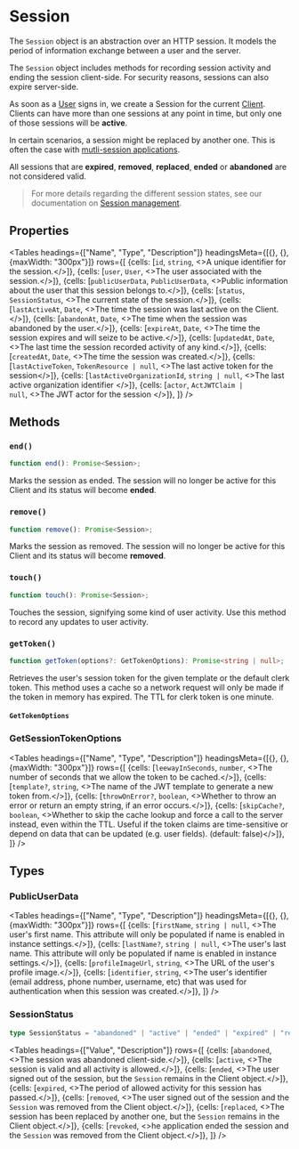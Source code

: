 
# Session

The `Session` object is an abstraction over an HTTP session. It models the period of information exchange between a user and the server.

The `Session` object includes methods for recording session activity and ending the session client-side. For security reasons, sessions can also expire server-side.

As soon as a [User](https://clerk.com/docs/reference/clerkjs/user) signs in, we create a Session for the current [Client](https://clerk.com/docs/reference/clerkjs/client). Clients can have more than one sessions at any point in time, but only one of those sessions will be **active**.

In certain scenarios, a session might be replaced by another one. This is often the case with [mutli-session applications](https://clerk.com/docs/authentication/multi-session-applications).

All sessions that are **expired**, **removed**, **replaced**, **ended** or **abandoned** are not considered valid.

> For more details regarding the different session states, see our documentation on [Session management](https://clerk.com/docs/request-authentication/validate-session-tokens).


## Properties

<Tables
  headings={["Name", "Type", "Description"]}
  headingsMeta={[{}, {}, {maxWidth: "300px"}]}
  rows={[
{cells: [<code>id</code>, <code>string</code>, <>A unique identifier for the session.</>]},
{cells: [<code>user</code>, <code>User</code>, <>The user associated with the session.</>]},
{cells: [<code>publicUserData</code>, <code>PublicUserData</code>, <>Public information about the user that this session belongs to.</>]},
{cells: [<code>status</code>, <code>SessionStatus</code>, <>The current state of the session.</>]},
{cells: [<code>lastActiveAt</code>, <code>Date</code>, <>The time the session was last active on the Client.</>]},
{cells: [<code>abandonAt</code>, <code>Date</code>, <>The time when the session was abandoned by the user.</>]},
{cells: [<code>expireAt</code>, <code>Date</code>, <>The time the session expires and will seize to be active.</>]},
{cells: [<code>updatedAt</code>, <code>Date</code>, <>The last time the session recorded activity of any kind.</>]},
{cells: [<code>createdAt</code>, <code>Date</code>, <>The time the session was created.</>]},
{cells: [<code>lastActiveToken</code>, <code>TokenResource | null</code>, <>The last active token for the session</>]},
{cells: [<code>lastActiveOrganizationId</code>, <code>string | null</code>, <>The last active organization identifier </>]},
{cells: [<code>actor</code>, <code>ActJWTClaim | null</code>, <>The JWT actor for the session </>]},
  ]}
/>

## Methods

### `end()`

```typescript
function end(): Promise<Session>;
```

Marks the session as ended. The session will no longer be active for this Client and its status will become **ended**.

### `remove()`

```typescript
function remove(): Promise<Session>;
```

Marks the session as removed. The session will no longer be active for this Client and its status will become **removed**.

### `touch()`

```typescript
function touch(): Promise<Session>;
```

Touches the session, signifying some kind of user activity. Use this method to record any updates to user activity.

### `getToken()`

```typescript
function getToken(options?: GetTokenOptions): Promise<string | null>;
```

Retrieves the user's session token for the given template or the default clerk token. This method uses a cache so a network request will only be made if the token in memory has expired. The TTL for clerk token is one minute.

#### `GetTokenOptions`

### GetSessionTokenOptions

<Tables
  headings={["Name", "Type", "Description"]}
  headingsMeta={[{}, {}, {maxWidth: "300px"}]}
  rows={[
{cells: [<code>leewayInSeconds</code>, <code>number</code>, <>The number of seconds that we allow the token to be cached.</>]},
{cells: [<code>template?</code>, <code>string</code>, <>The name of the JWT template to generate a new token from.</>]},
{cells: [<code>throwOnError?</code>, <code>boolean</code>, <>Whether to throw an error or return an empty string, if an error occurs.</>]},
{cells: [<code>skipCache?</code>, <code>boolean</code>, <>Whether to skip the cache lookup and force a call to the server instead, even within the TTL. Useful if the token claims are time-sensitive or depend on data that can be updated (e.g. user fields). (default: false)</>]},
  ]}
/>


## Types

### PublicUserData


<Tables
  headings={["Name", "Type", "Description"]}
  headingsMeta={[{}, {}, {maxWidth: "300px"}]}
  rows={[
{cells: [<code>firstName</code>, <code>string | null</code>, <>The user's first name. This attribute will only be populated if name is enabled in instance settings.</>]},
{cells: [<code>lastName?</code>, <code>string | null</code>, <>The user's last name. This attribute will only be populated if name is enabled in instance settings.</>]},
{cells: [<code>profileImageUrl</code>, <code>string</code>, <>The URL of the user's profile image.</>]},
{cells: [<code>identifier</code>, <code>string</code>, <>The user's identifier (email address, phone number, username, etc) that was used for authentication when this session was created.</>]},
  ]}
/>

### SessionStatus

```typescript
type SessionStatus = "abandoned" | "active" | "ended" | "expired" | "removed" | "replaced" | "revoked";
```


<Tables
  headings={["Value", "Description"]}
  rows={[
{cells: [<code>abandoned</code>, <>The session was abandoned client-side.</>]},
{cells: [<code>active</code>, <>The session is valid and all activity is allowed.</>]},
{cells: [<code>ended</code>, <>The user signed out of the session, but the `Session` remains in the Client object.</>]},
{cells: [<code>expired</code>, <>The period of allowed activity for this session has passed.</>]},
{cells: [<code>removed</code>, <>The user signed out of the session and the `Session` was removed from the Client object.</>]},
{cells: [<code>replaced</code>, <>The session has been replaced by another one, but the `Session` remains in the Client object.</>]},
{cells: [<code>revoked</code>, <>he application ended the session and the `Session` was removed from the Client object.</>]},  ]}
/>

